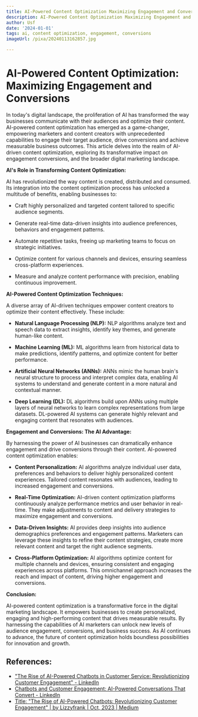 ```yaml
---
title: AI-Powered Content Optimization Maximizing Engagement and Conversions
description: AI-Powered Content Optimization Maximizing Engagement and Conversions
author: Usf
date: '2024-01-01'
tags: ai, content optimization, engagement, conversions
imageUrl: /pixa/20240113162857.jpg

---
```

# AI-Powered Content Optimization:  Maximizing Engagement and Conversions

In today's digital  landscape, the proliferation of AI has  transformed the way businesses communicate with their audiences and optimize  their content. AI-powered content optimization has emerged as a game-changer, empowering marketers and content creators  with unprecedented capabilities to engage their target audience, drive conversions  and achieve measurable business outcomes. This  article delves into the realm of AI-driven content optimization, exploring its transformative impact on engagement conversions, and the broader digital  marketing landscape.

**AI's Role in Transforming Content Optimization:**

AI has revolutionized the way content is created, distributed and consumed. Its integration  into the content optimization process has unlocked a multitude of benefits,  enabling  businesses to:

- Craft highly personalized and targeted content tailored to specific audience segments.


- Generate real-time data-driven insights into audience preferences, behaviors and engagement patterns.


- Automate repetitive tasks, freeing up marketing teams to focus  on strategic initiatives.


- Optimize content for various channels  and  devices, ensuring seamless cross-platform experiences.


- Measure and analyze content performance with precision, enabling continuous improvement.

**AI-Powered Content Optimization  Techniques:**

A diverse array of  AI-driven techniques empower content creators to  optimize their content effectively. These include:

- **Natural Language Processing (NLP):** NLP algorithms analyze text and speech data to extract insights,  identify key themes, and  generate human-like  content.


-  **Machine Learning (ML):** ML algorithms learn from historical  data to make predictions, identify patterns, and optimize content for better performance.


- **Artificial  Neural Networks (ANNs):** ANNs  mimic the human  brain's neural  structure to process and interpret complex data, enabling AI systems to understand and generate content in a more natural  and contextual manner.


- **Deep Learning (DL):** DL algorithms build upon ANNs using multiple layers of  neural networks to learn complex  representations from large  datasets. DL-powered AI systems can generate highly relevant and engaging content that resonates with audiences.

**Engagement and Conversions: The AI Advantage:**

By harnessing the power  of AI businesses can dramatically enhance  engagement and drive conversions through their content. AI-powered content optimization enables:

- **Content Personalization:** AI algorithms analyze individual  user data, preferences and behaviors to deliver  highly personalized content experiences. Tailored content resonates with audiences, leading to increased engagement and conversions.


- **Real-Time Optimization:** AI-driven content  optimization platforms continuously analyze performance metrics and user behavior in real-time. They  make  adjustments to  content and delivery strategies to maximize engagement and conversions.


- **Data-Driven  Insights:** AI provides deep insights into audience demographics  preferences and engagement patterns. Marketers can leverage these insights to refine their content strategies, create more relevant content and target the right audience segments.


-  **Cross-Platform  Optimization:**  AI algorithms optimize content for multiple channels and devices, ensuring consistent and engaging experiences across platforms. This omnichannel approach increases the reach and impact of content, driving higher engagement  and conversions.

**Conclusion:**

AI-powered content optimization is a transformative force in  the digital marketing landscape. It empowers businesses to create personalized, engaging and high-performing  content that drives measurable results. By harnessing the capabilities of  AI marketers can unlock new levels of audience engagement, conversions, and business success. As AI continues to advance, the  future of content  optimization holds boundless possibilities for innovation and growth.

## References:
- ["The Rise of AI-Powered Chatbots in Customer Service: Revolutionizing Customer Engagement" - LinkedIn](https://www.linkedin.com/pulse/rise-ai-powered-chatbots-customer-service-engagement-promil-arora)
- [Chatbots and Customer Engagement: AI-Powered Conversations That Convert - LinkedIn](https://www.linkedin.com/pulse/chatbots-customer-engagement-ai-powered-conversations-gandellini)
- [Title: "The Rise of AI-Powered Chatbots: Revolutionizing Customer Engagement" | by Lizzyfrank | Oct, 2023 | Medium](https://medium.com/@lizzyfrank042/title-the-rise-of-ai-powered-chatbots-revolutionizing-customer-engagement-616887c1ae6f)
